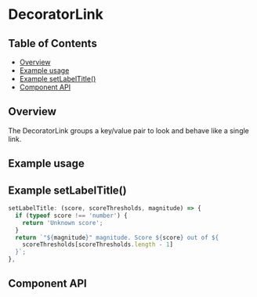 
# DecoratorLink

## Table of Contents

- [Overview](#overview)
- [Example usage](#example-usage)
- [Example setLabelTitle()](#example-setlabeltitle)
- [Component API](#component-api)

## Overview

The DecoratorLink groups a key/value pair to look and behave like a single link.

## Example usage

<Canvas>
  <Story of={DecoratorLinkStories.Default} />
</Canvas>

## Example **setLabelTitle()**

```js
setLabelTitle: (score, scoreThresholds, magnitude) => {
  if (typeof score !== 'number') {
    return 'Unknown score';
  }
  return `"${magnitude}" magnitude. Score ${score} out of ${
    scoreThresholds[scoreThresholds.length - 1]
  }`;
},
```

## Component API

<Controls />
